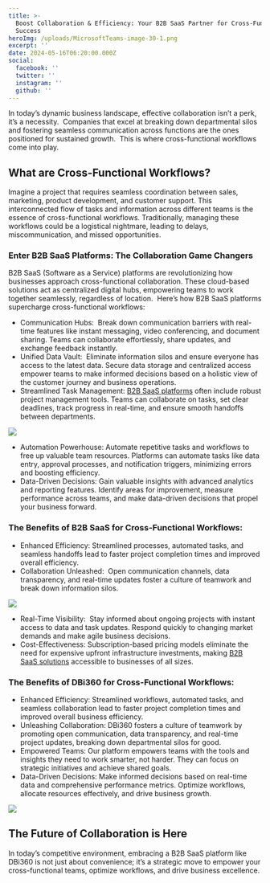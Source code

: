 ```yaml
---
title: >-
  Boost Collaboration & Efficiency: Your B2B SaaS Partner for Cross-Functional
  Success
heroImg: /uploads/MicrosoftTeams-image-30-1.png
excerpt: ''
date: 2024-05-16T06:20:00.000Z
social:
  facebook: ''
  twitter: ''
  instagram: ''
  github: ''
---
```


In today’s dynamic business landscape, effective collaboration isn’t a perk, it’s a necessity.  Companies that excel at breaking down departmental silos and fostering seamless communication across functions are the ones positioned for sustained growth.  This is where cross-functional workflows come into play.

## What are Cross-Functional Workflows?

Imagine a project that requires seamless coordination between sales, marketing, product development, and customer support. This interconnected flow of tasks and information across different teams is the essence of cross-functional workflows. Traditionally, managing these workflows could be a logistical nightmare, leading to delays, miscommunication, and missed opportunities.

### Enter B2B SaaS Platforms: The Collaboration Game Changers

B2B SaaS (Software as a Service) platforms are revolutionizing how businesses approach cross-functional collaboration. These cloud-based solutions act as centralized digital hubs, empowering teams to work together seamlessly, regardless of location.  Here’s how B2B SaaS platforms supercharge cross-functional workflows:

* Communication Hubs:  Break down communication barriers with real-time features like instant messaging, video conferencing, and document sharing. Teams can collaborate effortlessly, share updates, and exchange feedback instantly.
* Unified Data Vault:  Eliminate information silos and ensure everyone has access to the latest data. Secure data storage and centralized access empower teams to make informed decisions based on a holistic view of the customer journey and business operations.
* Streamlined Task Management: [B2B SaaS platforms](https://dbi360.com/cross-functional-workflows-with-b2b-saas-platforms/?utm_source=Linking\&utm_medium=Internal+Linking\&utm_campaign=Blogs\&utm_id=Blogs) often include robust project management tools. Teams can collaborate on tasks, set clear deadlines, track progress in real-time, and ensure smooth handoffs between departments.

![](</uploads/1 (10).jpg>)

* Automation Powerhouse: Automate repetitive tasks and workflows to free up valuable team resources. Platforms can automate tasks like data entry, approval processes, and notification triggers, minimizing errors and boosting efficiency.
* Data-Driven Decisions: Gain valuable insights with advanced analytics and reporting features. Identify areas for improvement, measure performance across teams, and make data-driven decisions that propel your business forward.

### The Benefits of B2B SaaS for Cross-Functional Workflows:

* Enhanced Efficiency: Streamlined processes, automated tasks, and seamless handoffs lead to faster project completion times and improved overall efficiency.
* Collaboration Unleashed:  Open communication channels, data transparency, and real-time updates foster a culture of teamwork and break down information silos.

![](/uploads/2.jpg)

* Real-Time Visibility:  Stay informed about ongoing projects with instant access to data and task updates. Respond quickly to changing market demands and make agile business decisions.
* Cost-Effectiveness: Subscription-based pricing models eliminate the need for expensive upfront infrastructure investments, making [B2B SaaS solutions](https://dbi360.com/accelerate-business-goals-b2b-saas-solutions/?utm_source=Linking\&utm_medium=Internal+Linking\&utm_campaign=Blogs\&utm_id=Blogs) accessible to businesses of all sizes.

### The Benefits of DBi360 for Cross-Functional Workflows:

* Enhanced Efficiency: Streamlined workflows, automated tasks, and seamless collaboration lead to faster project completion times and improved overall business efficiency.
* Unleashing Collaboration: DBi360 fosters a culture of teamwork by promoting open communication, data transparency, and real-time project updates, breaking down departmental silos for good.
* Empowered Teams: Our platform empowers teams with the tools and insights they need to work smarter, not harder. They can focus on strategic initiatives and achieve shared goals.
* Data-Driven Decisions: Make informed decisions based on real-time data and comprehensive performance metrics. Optimize workflows, allocate resources effectively, and drive business growth.

![](</uploads/3 (1).jpg>)

## The Future of Collaboration is Here

In today’s competitive environment, embracing a B2B SaaS platform like DBi360 is not just about convenience; it’s a strategic move to empower your cross-functional teams, optimize workflows, and drive business excellence.
